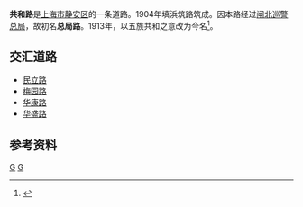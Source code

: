 {{Infobox China Road
|路牌类型=Shanghai
|中文道路名称=共和路
|走向1=东
|走向2=西
|走向1(E)=E
|道路英文名=Gonghe Rd.
|走向2(E)=W
|图片=
|图片说明=
|道路属性=
|道路总长度=0.71
|车速限制=
|行车线数量=
|所在地区= [[上海市|上海市]][[静安区|静安区]]
|起点= [[恒丰路|恒丰路]]
|终点= [[大统路|大统路]]
|道路命名日期= 
|命名缘由= [[五族共和|五族共和]]
|道路旧名= 总局路
|道路动工日期=1904 
|通车日期= 
|路段主要建筑= 
}}

'''共和路'''是[[上海市|上海市]][[静安区|静安区]]的一条道路。1904年填浜筑路筑成。因本路经过[[闸北巡警总局|闸北巡警总局]]，故初名'''总局路'''。1913年，以五族共和之意改为今名<ref>{{Cite web |url=http://www.shtong.gov.cn/newsite/node2/node2245/node70862/node70870/node70921/node70927/userobject1ai73727.html |title=专业志 >> 上海地名志 >> 第四篇交通地名（一） >> 第三章词组命名 >> 节 |accessdate=2019-04-20 |archive-date=2016-03-08 |archive-url=https://web.archive.org/web/20160308190031/http://www.shtong.gov.cn/newsite/node2/node2245/node70862/node70870/node70921/node70927/userobject1ai73727.html |dead-url=no }}</ref>。

==交汇道路==
*[[民立路|民立路]]
*[[梅园路|梅园路]]
*[[华康路|华康路]]
*[[华盛路|华盛路]]

==参考资料==
{{reflist}}

{{SH-stub}}
  

[[Category:闸北区|G]]
[[Category:上海道路|G]]